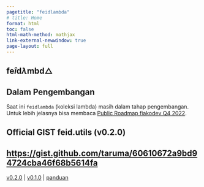 ```yaml
---
pagetitle: "feidlambda"
# title: Home
format: html
toc: false
html-math-method: mathjax
link-external-newwindow: true
page-layout: full
---
```


::: {.text-center .m-0}
# $\text{fe}\hat{i}\text{d} \lambda \text{mbd} \bigtriangleup$
:::

::: {.text-center .callout-important appearance="simple" icon="false"}
## Dalam Pengembangan

Saat ini `feidlambda` (koleksi lambda) masih dalam tahap pengembangan. Untuk lebih jelasnya bisa membaca [Public Roadmap fiakodev Q4 2022](https://dev.fiako.engineering/logs/public-roadmap-october-2022).
:::

::: {.callout-tip icon="false" .text-center}
## Official GIST **feid.utils** (v0.2.0)
<https://gist.github.com/taruma/60610672a9bd94724cba46f68b5614fa>
---
[v0.2.0](release/feidlambda-0-2-0.qmd) | [v0.1.0](release/feidlambda-0-1-0.qmd) | [panduan](release/penggunaan.qmd)
:::
